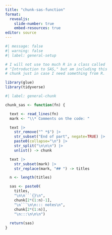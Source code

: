 ```yaml
---
title: "chunk-sas-function"
format: 
  revealjs:
    slide-number: true
    embed-resources: true
editor: source
---
```


```r
#| message: false
#| warning: false
#| label: general-setup

# I will not use too much R in a class called
# "Introduction to SAS," but am including this
# chunk just in case I need something from R.

library(glue)
library(tidyverse)
```

```r
#| label: general-chunk

chunk_sas <- function(fn) {

  text <- read_lines(fn)
  mark <- "\\* Comments on the code: "

  text |>
    str_remove("^ *$") |>
    str_subset("End of part", negate=TRUE) |>
    paste0(collapse="\n") |>
    str_split("\n\n\n") |>
    unlist() -> chunk

  text |>
    str_subset(mark) |>
    str_replace(mark, "## ") -> titles

  n <- length(titles)

  sas <- paste0(
    titles,
    "\n\n```{}\n",
    chunk[2*(1:n)-1],
    "\n```\n\n::: notes\n",
    chunk[2*(1:n)],
    "\n:::\n\n\n")
  
  return(sas)
}
```
